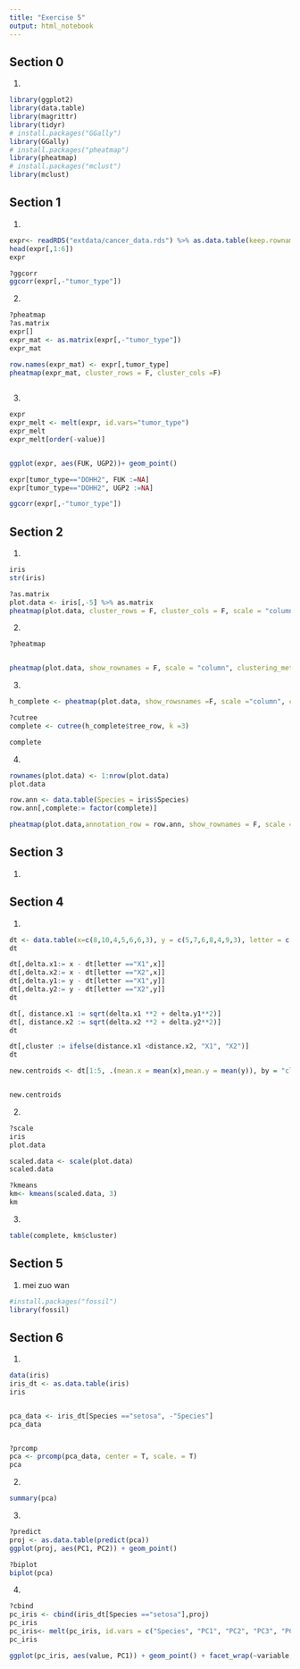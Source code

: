 ```yaml
---
title: "Exercise 5"
output: html_notebook
---
```


## Section 0

1.
```r
library(ggplot2)
library(data.table)
library(magrittr)
library(tidyr)
# install.packages("GGally")
library(GGally)
# install.packages("pheatmap")
library(pheatmap)
# install.packages("mclust")
library(mclust)
```

## Section 1

1.
```r
expr<- readRDS("extdata/cancer_data.rds") %>% as.data.table(keep.rownames = "tumor_type")
head(expr[,1:6])
expr

?ggcorr
ggcorr(expr[,-"tumor_type"])

```

2.
```r
?pheatmap
?as.matrix
expr[]
expr_mat <- as.matrix(expr[,-"tumor_type"])
expr_mat

row.names(expr_mat) <- expr[,tumor_type]
pheatmap(expr_mat, cluster_rows = F, cluster_cols =F)
  


```

3.
```r
expr
expr_melt <- melt(expr, id.vars="tumor_type")
expr_melt
expr_melt[order(-value)]


ggplot(expr, aes(FUK, UGP2))+ geom_point()

expr[tumor_type=="DOHH2", FUK :=NA]
expr[tumor_type=="DOHH2", UGP2 :=NA]

ggcorr(expr[,-"tumor_type"])

```


## Section 2

1.
```r
iris
str(iris)

?as.matrix
plot.data <- iris[,-5] %>% as.matrix 
pheatmap(plot.data, cluster_rows = F, cluster_cols = F, scale = "column")


```

2.
```r
?pheatmap


pheatmap(plot.data, show_rownames = F, scale = "column", clustering_method = "complete")


```

3.
```r
h_complete <- pheatmap(plot.data, show_rowsnames =F, scale ="column", clustering_method = "complete", silent=T)

?cutree
complete <- cutree(h_complete$tree_row, k =3) 

complete
```

4.
```r
rownames(plot.data) <- 1:nrow(plot.data)
plot.data

row.ann <- data.table(Species = iris$Species)
row.ann[,complete:= factor(complete)]

pheatmap(plot.data,annotation_row = row.ann, show_rownames = F, scale = "column", clustering_method = "complete")

```

## Section 3

1.

## Section 4

1.
```r
dt <- data.table(x=c(8,10,4,5,6,6,3), y = c(5,7,6,8,4,9,3), letter = c("A","B","C","D","E","X1","X2"))
dt

dt[,delta.x1:= x - dt[letter =="X1",x]]
dt[,delta.x2:= x - dt[letter =="X2",x]]
dt[,delta.y1:= y - dt[letter =="X1",y]]
dt[,delta.y2:= y - dt[letter =="X2",y]]
dt

dt[, distance.x1 := sqrt(delta.x1 **2 + delta.y1**2)]
dt[, distance.x2 := sqrt(delta.x2 **2 + delta.y2**2)]
dt

dt[,cluster := ifelse(distance.x1 <distance.x2, "X1", "X2")]
dt

new.centroids <- dt[1:5, .(mean.x = mean(x),mean.y = mean(y)), by = "cluster"]


new.centroids
```

2.
```r
?scale
iris
plot.data

scaled.data <- scale(plot.data)
scaled.data

?kmeans
km<- kmeans(scaled.data, 3)
km
```


3.
```r
table(complete, km$cluster)
```

## Section 5

1. mei zuo wan
```r
#install.packages("fossil")
library(fossil)

```





## Section 6

1.
```r
data(iris)
iris_dt <- as.data.table(iris)
iris


pca_data <- iris_dt[Species =="setosa", -"Species"]
pca_data


?prcomp
pca <- prcomp(pca_data, center = T, scale. = T)
pca
```

2.
```r
summary(pca)
```

3.
```r
?predict
proj <- as.data.table(predict(pca))
ggplot(proj, aes(PC1, PC2)) + geom_point()

?biplot
biplot(pca)
```

4.
```r

?cbind
pc_iris <- cbind(iris_dt[Species =="setosa"],proj)
pc_iris
pc_iris<- melt(pc_iris, id.vars = c("Species", "PC1", "PC2", "PC3", "PC4"))
pc_iris

ggplot(pc_iris, aes(value, PC1)) + geom_point() + facet_wrap(~variable, scales = "free")

```


























